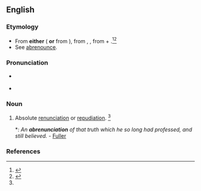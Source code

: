 ==English==

===Etymology===
* From '''either''' ({{etyl|fro}} {{term|abrenonciation|lang=fro}} '''or''' from {{etyl|LL.}} {{term|abrenuntiatio|lang=la}}), from {{etyl|LL.}} {{term|abrenuntiatus|lang=la}}, {{term|abrenuntiatio|abrenuntiatiō|lang=la}}, from {{term|ab|lang=la}} + {{term|renuntiatio|renuntiatiō|to renounce|lang=la}}.<ref name=SOED>{{reference-book | last =| first = | authorlink =  | coauthors =  | editor =Brown, Lesley  | others =  | title = The Shorter Oxford English Dictionary | origdate =  | origyear = 1933| origmonth =  | url =  | format =  | accessdate =  | accessyear =  | accessmonth =  | edition = 5th | date =  | year =2003| month =  | publisher =Oxford University Press  | location =Oxford, UK | language =  | id =  | doi = | isbn =978-0-19-860575-7 | lccn = | ol = | pages =8| chapter =  | chapterurl =  | quote =}}</ref><ref name=WI3>{{reference-book | last =| first = | authorlink =  | coauthors =  | editor =Gove, Philip Babcock    | others =  | title = Webster's Third International Dictionary of the English Language Unabridged | origdate =  | origyear = 1909 | origmonth =  | url =  | format =  | accessdate =  | accessyear =  | accessmonth =  | edition =  | date =  | year =1976  | month =  | publisher =G. & C. Merriam Co.  | location = Springfield, MA | language =  | id =  | doi = | isbn =0-87779-101-5 | lccn = | ol = | pages =5| chapter =  | chapterurl =  | quote =}}</ref>
* See [[abrenounce]].

===Pronunciation===
* {{a|US}} {{IPA|/ˌæb.ɹi.nʌn.siˈeɪ.ʃn̩/}}
* {{rhymes|eɪʃən}}

===Noun===
{{en-noun}}

# {{archaic}} Absolute [[renunciation]] or [[repudiation]]. {{defdate|First attested in the mid 16<sup>th</sup> century.}}<ref name=SOED/>
#*: ''An '''abrenunciation''' of that truth which he so long had professed, and still believed.'' - [[Fuller]]

===References===
<references/>